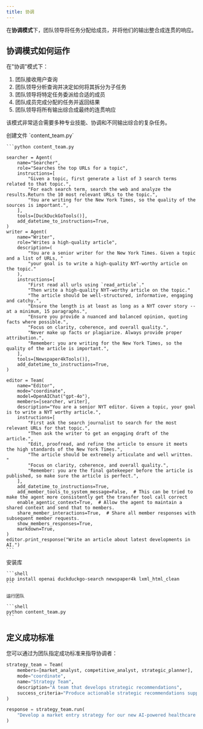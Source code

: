 ```yaml
---
title: 协调
---
```

在**协调模式**下，团队领导将任务分配给成员，并将他们的输出整合成连贯的响应。

## 协调模式如何运作

在"协调"模式下：

1. 团队接收用户查询
2. 团队领导分析查询并决定如何将其拆分为子任务
3. 团队领导将特定任务委派给合适的成员
4. 团队成员完成分配的任务并返回结果
5. 团队领导将所有输出综合成最终的连贯响应

该模式非常适合需要多种专业技能、协调和不同输出综合的复杂任务。

<Steps>
  <Step title="创建协调模式团队">
    创建文件 `content_team.py`

    ```python content_team.py

    searcher = Agent(
        name="Searcher",
        role="Searches the top URLs for a topic",
        instructions=[
            "Given a topic, first generate a list of 3 search terms related to that topic.",
            "For each search term, search the web and analyze the results.Return the 10 most relevant URLs to the topic.",
            "You are writing for the New York Times, so the quality of the sources is important.",
        ],
        tools=[DuckDuckGoTools()],
        add_datetime_to_instructions=True,
    )
    writer = Agent(
        name="Writer",
        role="Writes a high-quality article",
        description=(
            "You are a senior writer for the New York Times. Given a topic and a list of URLs, "
            "your goal is to write a high-quality NYT-worthy article on the topic."
        ),
        instructions=[
            "First read all urls using `read_article`."
            "Then write a high-quality NYT-worthy article on the topic."
            "The article should be well-structured, informative, engaging and catchy.",
            "Ensure the length is at least as long as a NYT cover story -- at a minimum, 15 paragraphs.",
            "Ensure you provide a nuanced and balanced opinion, quoting facts where possible.",
            "Focus on clarity, coherence, and overall quality.",
            "Never make up facts or plagiarize. Always provide proper attribution.",
            "Remember: you are writing for the New York Times, so the quality of the article is important.",
        ],
        tools=[Newspaper4kTools()],
        add_datetime_to_instructions=True,
    )

    editor = Team(
        name="Editor",
        mode="coordinate",
        model=OpenAIChat("gpt-4o"),
        members=[searcher, writer],
        description="You are a senior NYT editor. Given a topic, your goal is to write a NYT worthy article.",
        instructions=[
            "First ask the search journalist to search for the most relevant URLs for that topic.",
            "Then ask the writer to get an engaging draft of the article.",
            "Edit, proofread, and refine the article to ensure it meets the high standards of the New York Times.",
            "The article should be extremely articulate and well written. "
            "Focus on clarity, coherence, and overall quality.",
            "Remember: you are the final gatekeeper before the article is published, so make sure the article is perfect.",
        ],
        add_datetime_to_instructions=True,
        add_member_tools_to_system_message=False,  # This can be tried to make the agent more consistently get the transfer tool call correct
        enable_agentic_context=True,  # Allow the agent to maintain a shared context and send that to members.
        share_member_interactions=True,  # Share all member responses with subsequent member requests.
        show_members_responses=True,
        markdown=True,
    )
    editor.print_response("Write an article about latest developments in AI.")
    ```
  </Step>

  <Step title="运行团队">
    安装库

    ```shell
    pip install openai duckduckgo-search newspaper4k lxml_html_clean
    ```

    运行团队

    ```shell
    python content_team.py
    ```
  </Step>
</Steps>

## 定义成功标准

您可以通过为团队指定成功标准来指导协调者：

```python
strategy_team = Team(
    members=[market_analyst, competitive_analyst, strategic_planner],
    mode="coordinate",
    name="Strategy Team",
    description="A team that develops strategic recommendations",
    success_criteria="Produce actionable strategic recommendations supported by market and competitive analysis",
)

response = strategy_team.run(
    "Develop a market entry strategy for our new AI-powered healthcare product"
)
```